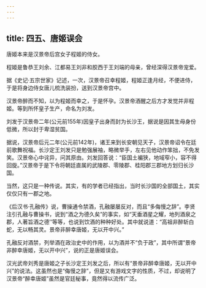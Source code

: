 ```yaml
---
---
---
```

title: 四五、唐姬误会
---



唐姬本来是汉景帝后宫女子程姬的侍女。

程姬是鲁恭王刘余、江都易王刘非和胶西于王刘端的母亲，曾经深得汉景帝宠爱。

据《史记·五宗世家》记述，一次，汉景帝召幸程姬，程姬正逢月经，不便进侍，于是将身边侍女唐儿梳洗装扮，送到汉景帝宫中。

汉景帝醉而不知，以为程姬而幸之，于是怀孕。汉景帝酒醒之后方才发觉并非程姬。等到所怀皇子生产，命名为刘发。

刘发于汉景帝二年(公元前155年)因皇子出身而封为长沙王，据说是因其生母身份低微，所以封于卑湿贫国。

据说，汉景帝后元二年(公元前142年)，诸王来到长安朝见天子，汉景帝诏令在廷前歌舞祝福。长沙定王刘发只是勉强展袖，略微举手，左右见他动作笨拙，不免发笑。汉景帝心中诧异，问其原由。刘发回答说：“臣国土褊狭，地域窄小，容不得回旋。”汉景帝于是下令将朝廷直属的武陵郡、零陵郡、桂阳郡三郡地方划归长沙国。

当然，这只是一种传说。其实，有的学者已经指出，当时长沙国的全部国土，其实仅仅只有一郡之地。

《后汉书·孔融传》说，曹操通令禁酒，孔融屡屡反对，而且“多侮慢之辞”。李贤注引孔融与曹操书，说到“酒之为德久矣”的事实，如“天垂酒星之耀，地列酒泉之郡，人著旨酒之德’’等等，也说到饮酒的种种好处。其中就说道：“高祖非醉斩白蛇，无以畅其灵。景帝非醉幸唐姬，无以开中兴。”

孔融反对酒禁，列举酒在政治史中的作用，以为酒并不“负于政”，其中所谓“景帝非醉幸唐姬，无以开中兴”，说的正是唐姬误会。

汉光武帝刘秀是唐姬之子长沙定王刘发之后，所以有“景帝非醉幸唐姬，无以开中兴”的说法。这虽然也是“侮慢之辞”，但是又有游戏文字的性质，不过，却说明了汉景帝“醉幸唐姬”虽然是官廷秘事，竟然得以流传广泛。